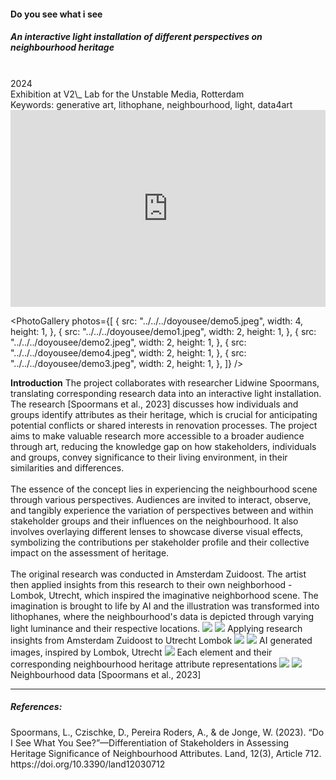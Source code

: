 
<TextLayout>
  <h4>Do you see what i see</h4>
  <h5>
    An interactive light installation of different perspectives on neighbourhood
    heritage
  </h5>
  <br />
  2024 <br />
  Exhibition at V2\_ Lab for the Unstable Media, Rotterdam
  <br />
  Keywords: generative art, lithophane, neighbourhood, light, data4art
  <iframe
    width="100%"
    height="315"
    src="https://www.youtube.com/embed/UQDxVaIy5jI?si=UJyUkgYEZb2cALcE"
    title="YouTube video player"
    frameborder="0"
    allow="accelerometer; autoplay; clipboard-write; encrypted-media; gyroscope; picture-in-picture; web-share"
    referrerpolicy="strict-origin-when-cross-origin"
    allowfullscreen
  ></iframe>
</TextLayout>

<PhotoGallery
  photos={[
    {
      src: "../../../doyousee/demo5.jpeg",
      width: 4,
      height: 1,
    },
    {
      src: "../../../doyousee/demo1.jpeg",
      width: 2,
      height: 1,
    },
    {
      src: "../../../doyousee/demo2.jpeg",
      width: 2,
      height: 1,
    },
    {
      src: "../../../doyousee/demo4.jpeg",
      width: 2,
      height: 1,
    },
    {
      src: "../../../doyousee/demo3.jpeg",
      width: 2,
      height: 1,
    },
  ]}
/>

<TextLayout>
  <b>Introduction</b>
  <Text>
    The project collaborates with researcher Lidwine Spoormans, translating corresponding research data into an interactive light installation. The research [Spoormans et al., 2023] discusses how individuals and groups identify attributes as their heritage, which is crucial for anticipating potential conflicts or shared interests in renovation processes. The project aims to make valuable research more accessible to a broader audience through art, reducing the knowledge gap on how stakeholders, individuals and groups, convey significance to their living environment, in their similarities and differences.
    <br /> <br />
    The essence of the concept lies in experiencing the neighbourhood scene through various perspectives. Audiences are invited to interact, observe, and tangibly experience the variation of perspectives between and within stakeholder groups and their influences on the neighbourhood. It also involves overlaying different lenses to showcase diverse visual effects, symbolizing the contributions per stakeholder profile and their collective impact on the assessment of heritage.
    <br /> <br />
    The original research was conducted in Amsterdam Zuidoost. The artist then applied insights from this research to their own neighborhood - Lombok, Utrecht, which inspired the imaginative neighborhood scene. The imagination is brought to life by AI and the illustration was transformed into lithophanes, where the neighbourhood's data is depicted through varying light luminance and their respective locations.
<img src="./../../doyousee/Lombok1.jpg" />
<img src="./../../doyousee/Lombok2.jpg" />
<Annotation>
  Applying research insights from Amsterdam Zuidoost to Utrecht Lombok
</Annotation>
<img src="./../../doyousee/A1.png" />
<img src="./../../doyousee/A5.png" />
<Annotation>
  AI generated images, inspired by Lombok, Utrecht
</Annotation>
<img src="./../../doyousee/elements2.jpg" />
<Annotation>
  Each element and their corresponding neighbourhood heritage attribute
  representations
</Annotation>
<img src="./../../doyousee/data1.jpg" />
<img src="./../../doyousee/data2.jpg" />
<Annotation>Neighbourhood data [Spoormans et al., 2023]</Annotation>

  </Text>
</TextLayout>

<Gap margin={100} />
<hr />

##### References:

<div>
  Spoormans, L., Czischke, D., Pereira Roders, A., & de Jonge, W. (2023). “Do I
  See What You See?”—Differentiation of Stakeholders in Assessing Heritage
  Significance of Neighbourhood Attributes. Land, 12(3), Article 712.
  https://doi.org/10.3390/land12030712
</div>
